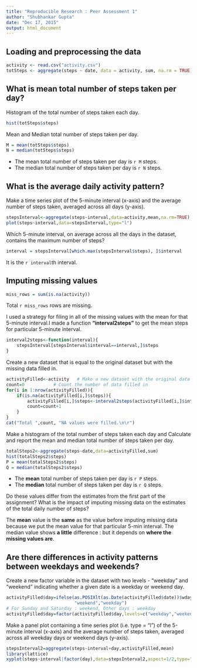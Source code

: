 ```yaml
---
title: "Reproducible Research : Peer Assessment 1"
author: "Shubhankar Gupta"
date: "Dec 17, 2015"
output: html_document
---
```



## Loading and preprocessing the data

```r
activity <- read.csv("activity.csv")
totSteps <- aggregate(steps ~ date, data = activity, sum, na.rm = TRUE)

```


## What is mean total number of steps taken per day?
Histogram of the total number of steps taken each day.
```r
hist(totSteps$steps)
```

Mean and Median total number of steps taken per day.
```r
M = mean(totSteps$steps)
N = median(totSteps$steps)
```
 
* The mean total number of steps taken per day is `r M` steps.
* The median total number of steps taken per day is `r N` steps.


## What is the average daily activity pattern?

Make a time series plot of the 5-minute interval (x-axis)
and the average number of steps taken, averaged across all days (y-axis).
```r
stepsInterval<-aggregate(steps~interval,data=activity,mean,na.rm=TRUE)
plot(steps~interval,data=stepsInterval,type="l")
```

Which 5-minute interval, on average across all the days in the dataset,
contains the maximum number of steps?
```r
interval = stepsInterval[which.max(stepsInterval$steps), ]$interval
```
It is the `r interval`th interval.


## Imputing missing values

```r
miss_rows = sum(is.na(activity))
```
Total `r miss_rows` rows are missing.

I used a strategy for filing in all of the missing values with the mean for that 5-minute interval.I made a function **"interval2steps"** to get the mean steps for particular 5-minute interval. 
```r
interval2steps<-function(interval){
    stepsInterval[stepsInterval$interval==interval,]$steps
}
```

Create a new dataset that is equal to the original dataset but with the missing data filled in.

```r
activityFilled<-activity   # Make a new dataset with the original data
count=0           # Count the number of data filled in
for(i in 1:nrow(activityFilled)){
    if(is.na(activityFilled[i,]$steps)){
        activityFilled[i,]$steps<-interval2steps(activityFilled[i,]$interval)
        count=count+1
    }
}
cat("Total ",count, "NA values were filled.\n\r")  
```

Make a histogram of the total number of steps taken each day and Calculate and report the mean and median total number of steps taken per day. 
```r
totalSteps2<-aggregate(steps~date,data=activityFilled,sum)
hist(totalSteps2$steps)
P = mean(totalSteps2$steps)
Q = median(totalSteps2$steps)
```
* The **mean** total number of steps taken per day is 
`r P` steps.
* The **median** total number of steps taken per day is 
`r Q` steps.

Do these values differ from the estimates from the first part of the assignment? What is the impact of imputing missing data on the estimates of the total daily number of steps?

The **mean** value is the **same** as the value before imputing missing data because we put the mean value for that particular 5-min interval. The median value shows **a little** difference : but it depends on **where the missing values are**.


## Are there differences in activity patterns between weekdays and weekends?

Create a new factor variable in the dataset with two levels - "weekday" and "weekend" indicating whether a given date is a weekday or weekend day.
```r
activityFilled$day=ifelse(as.POSIXlt(as.Date(activityFilled$date))$wday%%6==0,
                          "weekend","weekday")
# For Sunday and Saturday : weekend, Other days : weekday 
activityFilled$day=factor(activityFilled$day,levels=c("weekday","weekend"))
```


Make a panel plot containing a time series plot (i.e. type = "l") of the 5-minute interval (x-axis) and the average number of steps taken, averaged across all weekday days or weekend days (y-axis).
```r
stepsInterval2=aggregate(steps~interval+day,activityFilled,mean)
library(lattice)
xyplot(steps~interval|factor(day),data=stepsInterval2,aspect=1/2,type="l")

```
